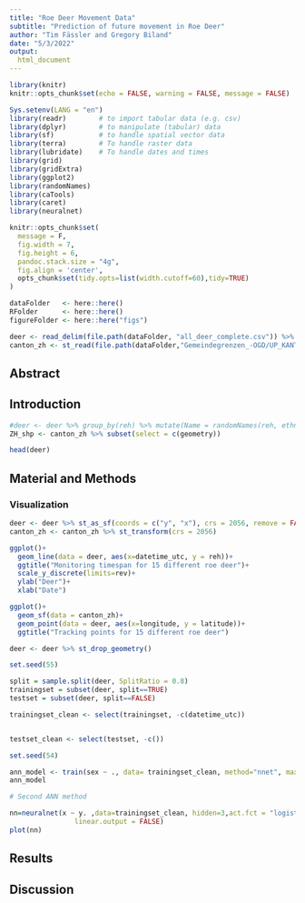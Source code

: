 ```yaml
---
title: "Roe Deer Movement Data"
subtitle: "Prediction of future movement in Roe Deer"
author: "Tim Fässler and Gregory Biland"
date: "5/3/2022"
output:
  html_document
---
```


```r
library(knitr)
knitr::opts_chunk$set(echo = FALSE, warning = FALSE, message = FALSE)
```

```r
Sys.setenv(LANG = "en")
library(readr)        # to import tabular data (e.g. csv)
library(dplyr)        # to manipulate (tabular) data
library(sf)           # to handle spatial vector data
library(terra)        # To handle raster data
library(lubridate)    # To handle dates and times
library(grid)
library(gridExtra)
library(ggplot2)
library(randomNames)
library(caTools)
library(caret)
library(neuralnet)

knitr::opts_chunk$set(
  message = F,
  fig.width = 7,
  fig.height = 6,
  pandoc.stack.size = "4g",
  fig.align = 'center',
  opts_chunk$set(tidy.opts=list(width.cutoff=60),tidy=TRUE)
)

dataFolder   <- here::here()   
RFolder      <- here::here()         
figureFolder <- here::here("figs") 
```

```r
deer <- read_delim(file.path(dataFolder, "all_deer_complete.csv")) %>% data.frame()
canton_zh <- st_read(file.path(dataFolder,"Gemeindegrenzen_-OGD/UP_KANTON_F.shp"))
```
## Abstract

## Introduction

```r
#deer <- deer %>% group_by(reh) %>% mutate(Name = randomNames(reh, ethnicity = 4)) #Give deer names
ZH_shp <- canton_zh %>% subset(select = c(geometry))

head(deer)
```

## Material and Methods

### Visualization

```r
deer <- deer %>% st_as_sf(coords = c("y", "x"), crs = 2056, remove = FALSE) %>% st_transform(crs = 2056)
canton_zh <- canton_zh %>% st_transform(crs = 2056)

ggplot()+
  geom_line(data = deer, aes(x=datetime_utc, y = reh))+
  ggtitle("Monitoring timespan for 15 different roe deer")+
  scale_y_discrete(limits=rev)+
  ylab("Deer")+
  xlab("Date")

ggplot()+
  geom_sf(data = canton_zh)+
  geom_point(data = deer, aes(x=longitude, y = latitude))+
  ggtitle("Tracking points for 15 different roe deer")

deer <- deer %>% st_drop_geometry()

```

```r
set.seed(55)

split = sample.split(deer, SplitRatio = 0.8)
trainingset = subset(deer, split==TRUE)
testset = subset(deer, split==FALSE)

trainingset_clean <- select(trainingset, -c(datetime_utc))


testset_clean <- select(testset, -c())
```


```r
set.seed(54)

ann_model <- train(sex ~ ., data= trainingset_clean, method="nnet", maxit = 1, trace=FALSE, MaxNWts=2600)
ann_model

# Second ANN method

nn=neuralnet(x ~ y. ,data=trainingset_clean, hidden=3,act.fct = "logistic",
                linear.output = FALSE)
plot(nn)


```



## Results


## Discussion
